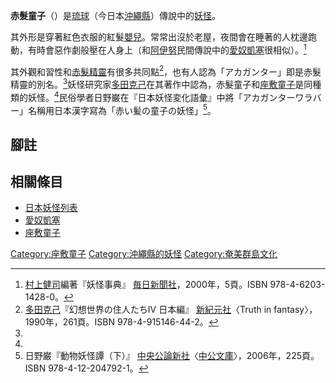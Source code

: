 {{Lewchewan|kanji=|kana=アカガンター|romaji=akagantaa}}
'''赤髮童子'''（{{lang-ryu|アカガンター}}）是[[琉球|琉球]]（今日本[[沖繩縣|沖繩縣]]）傳說中的[[妖怪|妖怪]]。

其外形是穿著紅色衣服的紅髮[[嬰兒|嬰兒]]。常常出沒於老屋，夜間會在睡著的人枕邊跑動，有時會惡作劇般壓在人身上（和[[阿伊努人|阿伊努]]民間傳說中的[[愛奴凱塞|愛奴凱塞]]很相似）。<ref name="murakami">[[村上健司|村上健司]]編著『妖怪事典』 [[毎日新聞社|毎日新聞社]]，2000年，5頁。ISBN 978-4-6203-1428-0。</ref>

其外觀和習性和[[赤髮精靈|赤髮精靈]]有很多共同點<ref name="tada">[[多田克己|多田克己]]『幻想世界の住人たちIV 日本編』 [[新紀元社|新紀元社]]〈Truth in fantasy〉，1990年，261頁。ISBN 978-4-915146-44-2。</ref>，也有人認為「アカガンター」即是赤髮精靈的別名。<ref name="murakami" />妖怪研究家[[多田克己|多田克己]]在其著作中認為，赤髮童子和[[座敷童子|座敷童子]]是同種類的妖怪。<ref name="tada" />民俗學者日野巌在『日本妖怪変化語彙』中將「アカガンターワラバー」名稱用日本漢字寫為「赤い髪の童子の妖怪」<ref >日野巌『動物妖怪譚（下）』 [[中央公論新社|中央公論新社]]〈[[中公文庫|中公文庫]]〉，2006年，225頁。ISBN 978-4-12-204792-1。</ref>。

== 腳註 ==
<references/>

== 相關條目 ==
*[[日本妖怪列表|日本妖怪列表]]
*[[愛奴凱塞|愛奴凱塞]]
*[[座敷童子|座敷童子]]

{{stub|日本妖怪|Japan-myth-stub.gif}}

[[Category:座敷童子|Category:座敷童子]]
[[Category:沖繩縣的妖怪|Category:沖繩縣的妖怪]]
[[Category:奄美群島文化|Category:奄美群島文化]]